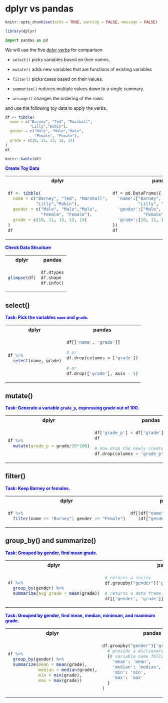 # dplyr vs pandas

```r
knitr::opts_chunk$set(echo = TRUE, warning = FALSE, message = FALSE)
```

```r
library(dplyr)
```

```python
import pandas as pd
```

We will use the five [dplyr verbs](https://dplyr.tidyverse.org/) for comparison

- `select()` picks variables based on their names.


- `mutate()` adds new variables that are functions of existing variables


- `filter()` picks cases based on their values.

- `summarise()` reduces multiple values down to a single summary.

- `arrange()` changes the ordering of the rows.


and use the following toy data to apply the verbs. 

```r
df <- tibble(
  name = c("Barney", "Ted", "Marshall",
           "Lilly","Robin"),
  gender = c("Male", "Male","Male",
             "Female", "Female"),
  grade = c(10, 11, 13, 12, 14)
)
df
```

```r
knitr::kable(df)
```

<span style="color:blue">**Create Toy Data**</span>


<table class='table'>
<tr> <th>dplyr</th> <th>pandas</th> <tr>
<tr>
<td>
```r
df <- tibble(
  name = c("Barney", "Ted", "Marshall",
           "Lilly","Robin"),
  gender = c("Male", "Male","Male",
             "Female", "Female"),
  grade = c(10, 11, 13, 12, 14)
)
df
```

</td>
<td>
```python
df = pd.DataFrame({
  'name':["Barney", "Ted", "Marshall",
          "Lilly", "Robin"],
  'gender':["Male", "Male","Male", 
            "Female", "Female"],
  'grade':[10, 11, 13, 12, 14] 
})
df
```
</td>
<tr>
</table>



<span style="color:blue">**Check Data Structure**</span>

<table class='table'>
<tr> <th>dplyr</th> <th>pandas</th> <tr>
<tr>
<td>

```r
glimpse(df)
```
</td>
<td>
```python
df.dtypes
df.shape
df.info()
```
</td>
<tr>
</table>



## select()

<span style="color:blue">**Task: Pick the variables `name` and `grade`.
**</span>

<table class='table'>
<tr> <th>dplyr</th> <th>pandas</th> <tr>
<tr>
<td>

```r
df %>% 
  select(name, grade)

```

</td>
<td>
```python
df[['name', 'grade']]

```

```python
# or
df.drop(columns = ['grade'])
```

```python
# or
df.drop(['grade'], axis = 1)
```

</td>
<tr>
</table>

## mutate()

<span style="color:blue">**Task: Generate a variable `grade_p`, expressing grade out of 100.
**</span>

<table class='table'>
<tr> <th>dplyr</th> <th>pandas</th> <tr>
<tr>
<td>

```r
df %>% 
  mutate(grade_p = grade/20*100)

```

</td>
<td>
```python
df['grade_p'] = df['grade']/20*100
df
```
```python
# now drop the newly created variable
df.drop(columns = 'grade_p', inplace = True)
```

</td>
<tr>
</table>

## filter()

<span style="color:blue">**Task: Keep Barney or females.
**</span>

<table class='table'>
<tr> <th>dplyr</th> <th>pandas</th> <tr>
<tr>
<td>

```r
df %>% 
  filter(name == "Barney"| gender == "Female")

```

</td>
<td>
```python
df[(df["name"] == "Barney") | 
   (df["gender"] == "Female")]
```

</td>
<tr>
</table>




## group_by() and summarize()

<span style="color:blue">**Task: Grouped by gender, find mean grade.
**</span>

<table class='table'>
<tr> <th>dplyr</th> <th>pandas</th> <tr>
<tr>
<td>

```r
df %>% 
  group_by(gender) %>% 
  summarize(avg_grade = mean(grade))

```

</td>
<td>
```python
# returns a series
df.groupby("gender")['grade'].mean()
```

```python
# returns a data frame
df[['gender', 'grade']].groupby("gender").mean()
```
</td>
<tr>
</table>



<span style="color:blue">**Task: Grouped by gender, find mean, median, minimum, and maximum grade.
**</span>


<table class='table'>
<tr> <th>dplyr</th> <th>pandas</th> <tr>
<tr>
<td>


```r
df %>% 
  group_by(gender) %>% 
  summarize(mean = mean(grade),
            median = median(grade),
            min = min(grade),
            max = max(grade))

```

</td>
<td>
```python
df.groupby("gender")['grade'].agg(
  # provide a dictionary
  {# variable name followed by function
    'mean': 'mean',
    'median': 'median',
    'min': 'min',
    'max': 'max'
  }
)
```


</td>
<tr>
</table>


